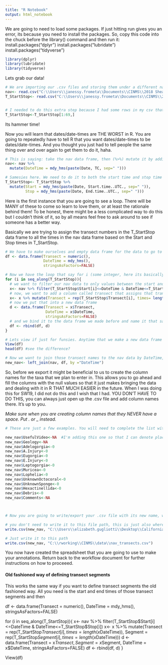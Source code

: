 ```yaml
---
title: "R Notebook"
output: html_notebook
---
```


We are going to need to load some packages. If just hitting run gives you an error, its because you need to install the packages. So, copy this code into the chuck before the library() command and then run it:
install.packages("dplyr")
install.packages("lubridate")
install.packages("tidyverse")

```r
library(dplyr)
library(lubridate)
library(tidyverse)
```

Lets grab our data!
```r
# We are importing our .csv files and storing them under a different name, called nav for navigation, and T_StartStop for the transect start and stop file. I find the shorter the name in R, the less angry at myself I am for having to type out a long data frame name EVERY TIME. 
nav<- read.csv("C:\\Users\\janessy.frometa\\Documents\\CINMS\\2018 Shearwater\\Data\\nav.csv", header = TRUE)
T_StartStop<- read.csv("C:\\Users\\janessy.frometa\\Documents\\CINMS\\2018 Shearwater\\Data\\nav.csv", header = TRUE)


# I needed to do this extra step because I had some rows in my csv that didn't have anything in them but R thought there was. This code is basically saying, just grab rows 1:69, everything else doesn't matter.
T_StartStop<-T_StartStop[1:69,]
```

Its hammer time!

Now you will learn that dates/date-times are THE WORST in R. You are going to repeatedly have to tell R that you want dates/date-times to be dates/date-times. And you thought you just had to tell people the same thing over and over again to get them to do it, haha.
```r
# This is saying: take the nav data frame, then (%>%) mutate it by adding a new column called DateTime from the pasted together Date and TC columns separated by a space, which we want to be a date time class which is currently in the format mdy(month,day,year)_(space)hms(hours,minutes,seconds). 
nav<- nav %>%
  mutate(DateTime = mdy_hms(paste(Date, TC, sep=" ")))

# Samesies here. We need to do it to both the start time and stop time columns. This is one of the FEW instances where making this data into a long format wouldn't be helpful so we are just going to keep the data frame in its current format.
T_StartStop<- T_StartStop %>%
  mutate(Start = mdy_hms(paste(Date, Start.time..UTC., sep=" ")),
         Stop = mdy_hms(paste(Date, End.time..UTC., sep=" ")))
```

Here is the first instance that you are going to see a loop. There will be MANY of these to come so learn to love them, or at least the rationale behind them! To be honest, there might be a less complicated way to do this but I couldn't think of it, so by all means feel free to ask around to see if someone has a better way. 

Basically we are trying to assign the transect numbers in the T_StartStop data frame to all the times in the nav data frame based on the Start and Stop times in T_StartStop.
```r
# We have to make ourselves and empty data frame for the data to go to once it goes through the loop
df <- data.frame(Transect = numeric(),
                 DateTime = mdy_hms(),
                 stringsAsFactors=FALSE)

# Now we have the loop that say for i (some integer, here its basically a row number because we are going by row) in a sequence of intergers made of rows from T_StartStop
for (i in seq_along(T_StartStop)){
  # we want to filter our nav data to only values between the start and stop time of i
  x<- nav %>% filter(T_StartStop$Start[i]<=DateTime & DateTime<=T_StartStop$Stop[i])
  # now, we want to add a column called transect that assigns that transect number to all of those times
  x<- x %>% mutate(Transect = rep(T_StartStop$Transect[i], times= length(x$DateTime)))
  # now we put that into a new data frame
  d <- data.frame(Transect = x$Transect,
                  DateTime = x$DateTime,
                  stringsAsFactors=FALSE)
  # and we bind it to the data frame we made before and name it that same thing, this is what allows the loop to run through all of the transects and add that onto the data frame each time.
  df <- rbind(df, d)
}

# Lets view if just for funsies. Anytime that we make a new data frame or vector and you want to see it, in the console write View(whateverDataframe), if you just want the column names and maybe a couple values, you can write head(whateverDataframe)
View(df)
head(df) #see the difference?

# Now we want to join those transect names to the nav data by DateTime, this will also automatically fill in NA values for when there was no match which is exactly what we want, yay for us!
new_nav<- left_join(nav, df, by ="DateTime")
```


So, before we export it might be beneficial to us to create the column names for the taxa that we plan to enter in. This allows you to go ahead and fill the columns with the null values so that it just makes bringing the data and dealing with it in R THAT MUCH EASIER in the future. When I was doing this for SW19, I did not do this and I wish that I had. YOU DON'T HAVE TO DO THIS, you can always just open up the .csv file and add column names there. It's up to you.

*Make sure when you are creating column names that they NEVER have a space. Put . or _ instead.*
```r
# These are just a few examples. You will need to complete the list with any other expected species. Again, you don't HAVE to do it but I highly recommend it. I also think that it is easier to put more columns of taxa than you think that you will need and fill it with 0s even if you end up changing the name of the column or removing it all together later. There are a couple of columns that I am filling with NA rather than 0 and this is because they are character vectors rather than numeric vectors.

new_nav$UsefulVideo<-NA  #I'm adding this one so that I can denote places where additional "transect segments" could be found (i.e. on bottom an moving at a relatively good speed in a kinda straight line). I have the dive nav up on GIS so that I can see when this is happening as I annotate.
new_nav$Geology<-NA
new_nav$Adelogorgia<-0
new_nav$A.Injury<-0
new_nav$Eugorgia<-0
new_nav$E.Injury<-0
new_nav$Leptogorgia<-0
new_nav$Muricea<-0
new_nav$Lophelia<-0
new_nav$UnknownOctocoral<-0
new_nav$UnknownSponge<-0
new_nav$Hexactinellida<-0
new_nav$Debris<-0
new_nav$Comments<-NA



# Now you are going to write/export your .csv file with its new name, whatever your whimsy dictates to the file path that you are storing all your stuff in. I like to keep the data separate from other things, especially as new versions of the data arise as we manipulate it in every way.

# you don't need to write it to this file path, this is just also where I am keeping files because thats where my GIS is connected to and im too lazy to connect it to another file folder.
write.csv(new_nav, "C:\\Users\\elizabeth.gugliotti\\Desktop\\California\\CINMS 2019\\nav_transects.csv")

# Just write it to this path
write.csv(new_nav, "C:\\rworking\\CINMS\\data\\nav_transects.csv")
```

You now have created the spreadsheet that you are going to use to make your annotations. Return back to the workflow document for further instructions on how to proceeed.


#### Old fashioned way of defining transect segments
This works the same way if you want to define transect segments the old fashioned way. All you need is the start and end times of those transect segments and then

df <- data.frame(Transect = numeric(),
                 DateTime = mdy_hms(),
                 stringsAsFactors=FALSE)

for (i in seq_along(T_StartStop)){
  x<- nav %>% filter(T_StartStop$Start[i]<=DateTime & DateTime<=T_StartStop$Stop[i])
  x<- x %>% mutate(Transect = rep(T_StartStop$Transect[i], times = length(x$DateTime)),
                   Segment = rep(T_StartStop$Segment[i], times = length(x$DateTime)))
  d <- data.frame(Transect = x$Transect,
                  Segment = x$Segment,
                  DateTime = x$DateTime,
                  stringsAsFactors=FALSE)
  df <- rbind(df, d)
}

View(df)